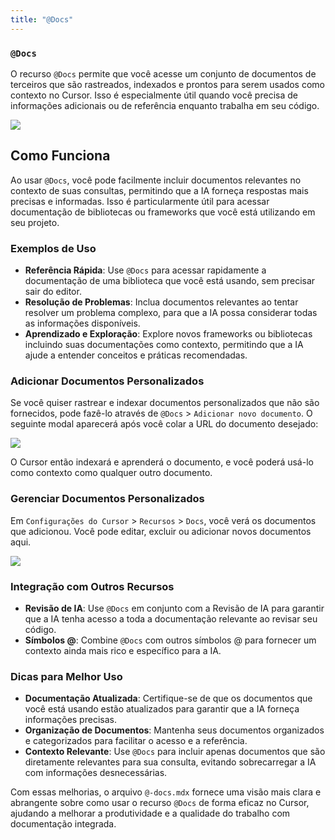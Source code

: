 ```yaml
---
title: "@Docs"
---
```


### `@Docs`

O recurso `@Docs` permite que você acesse um conjunto de documentos de terceiros que são rastreados, indexados e prontos para serem usados como contexto no Cursor. Isso é especialmente útil quando você precisa de informações adicionais ou de referência enquanto trabalha em seu código.

<Frame>
  <img src="/images/context/@docs.png" />
</Frame>

## Como Funciona

Ao usar `@Docs`, você pode facilmente incluir documentos relevantes no contexto de suas consultas, permitindo que a IA forneça respostas mais precisas e informadas. Isso é particularmente útil para acessar documentação de bibliotecas ou frameworks que você está utilizando em seu projeto.

### Exemplos de Uso

- **Referência Rápida**: Use `@Docs` para acessar rapidamente a documentação de uma biblioteca que você está usando, sem precisar sair do editor.
- **Resolução de Problemas**: Inclua documentos relevantes ao tentar resolver um problema complexo, para que a IA possa considerar todas as informações disponíveis.
- **Aprendizado e Exploração**: Explore novos frameworks ou bibliotecas incluindo suas documentações como contexto, permitindo que a IA ajude a entender conceitos e práticas recomendadas.

### Adicionar Documentos Personalizados

Se você quiser rastrear e indexar documentos personalizados que não são fornecidos, pode fazê-lo através de `@Docs` > `Adicionar novo documento`. O seguinte modal aparecerá após você colar a URL do documento desejado:

<Frame>
  <img src="/images/context/@docs-add.png" />
</Frame>

O Cursor então indexará e aprenderá o documento, e você poderá usá-lo como contexto como qualquer outro documento.

### Gerenciar Documentos Personalizados

Em `Configurações do Cursor` > `Recursos` > `Docs`, você verá os documentos que adicionou. Você pode editar, excluir ou adicionar novos documentos aqui.

<Frame>
  <img src="/images/context/@docs-manage.png" />
</Frame>

### Integração com Outros Recursos

- **Revisão de IA**: Use `@Docs` em conjunto com a Revisão de IA para garantir que a IA tenha acesso a toda a documentação relevante ao revisar seu código.
- **Símbolos @**: Combine `@Docs` com outros símbolos @ para fornecer um contexto ainda mais rico e específico para a IA.

### Dicas para Melhor Uso

- **Documentação Atualizada**: Certifique-se de que os documentos que você está usando estão atualizados para garantir que a IA forneça informações precisas.
- **Organização de Documentos**: Mantenha seus documentos organizados e categorizados para facilitar o acesso e a referência.
- **Contexto Relevante**: Use `@Docs` para incluir apenas documentos que são diretamente relevantes para sua consulta, evitando sobrecarregar a IA com informações desnecessárias.

Com essas melhorias, o arquivo `@-docs.mdx` fornece uma visão mais clara e abrangente sobre como usar o recurso `@Docs` de forma eficaz no Cursor, ajudando a melhorar a produtividade e a qualidade do trabalho com documentação integrada.
